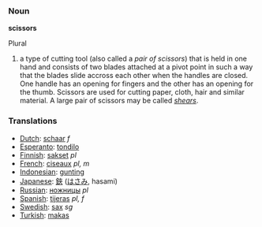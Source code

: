 ===Noun===

'''scissors'''

Plural

#a type of cutting tool (also called a ''pair of scissors'') that is held in one hand and  consists of two blades attached at a pivot point in such a way that the blades slide accross each other when the handles are closed. One handle has an opening for fingers and the other has an opening for the thumb. Scissors are used for cutting paper, cloth, hair and similar material. A large pair of scissors may be called ''[[shears]]''.

=== Translations ===
*[[Dutch]]: [[schaar]] ''f''
*[[Esperanto]]: [[tondilo]]
*[[Finnish]]: [[sakset]] ''pl''
*[[French]]: [[ciseaux]] ''pl, m''
*[[Indonesian]]: [[gunting]]
*[[Japanese]]: [[鋏]] ([[はさみ]], hasami)
*[[Russian]]: [[ножницы]] ''pl''
*[[Spanish]]: [[tijeras]] ''pl, f''
*[[Swedish]]: [[sax]] ''sg''
*[[Turkish]]: [[makas]]